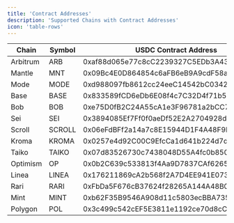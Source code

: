 ```yaml
---
title: 'Contract Addresses'
description: 'Supported Chains with Contract Addresses'
icon: 'table-rows'
---
```


| Chain     | Symbol | USDC Contract Address                      | USDT Contract Address                      |
| --------- | ------ | ------------------------------------------ | ------------------------------------------ |
| Arbitrum  | ARB    | 0xaf88d065e77c8cC2239327C5EDb3A432268e5831 | 0xFd086bC7CD5C481DCC9C85ebE478A1C0b69FCbb9 |
| Mantle    | MNT    | 0x09Bc4E0D864854c6aFB6eB9A9cdF58aC190D0dF9 | 0x201EBa5CC46D216Ce6DC03F6a759e8E766e956aE |
| Mode      | MODE   | 0xd988097fb8612cc24eeC14542bC03424c656005f | 0xf0F161fDA2712DB8b566946122a5af183995e2eD |
| Base      | BASE   | 0x833589fCD6eDb6E08f4c7C32D4f71b54bdA02913 | --                                         |
| Bob       | BOB    | 0xe75D0fB2C24A55cA1e3F96781a2bCC7bdba058F0 | 0x05D032ac25d322df992303dCa074EE7392C117b9 |
| Sei       | SEI    | 0x3894085Ef7Ff0f0aeDf52E2A2704928d1Ec074F1 | 0xB75D0B03c06A926e488e2659DF1A861F860bD3d1 |
| Scroll    | SCROLL | 0x06eFdBFf2a14a7c8E15944D1F4A48F9F95F663A4 | 0xf55BEC9cafDbE8730f096Aa55dad6D22d44099Df |
| Kroma     | KROMA  | 0x0257e4d92C00C9EfcCa1d641b224d7d09cfa4522 | 0x0Cf7c2A584988871b654Bd79f96899e4cd6C41C0 |
| Taiko     | TAIKO  | 0x07d83526730c7438048D55A4fc0b850e2aaB6f0b | 0x2DEF195713CF4a606B49D07E520e22C17899a736 |
| Optimism  | OP     | 0x0b2C639c533813f4Aa9D7837CAf62653d097Ff85 | 0x94b008aA00579c1307B0EF2c499aD98a8ce58e58 |
| Linea     | LINEA  | 0x176211869cA2b568f2A7D4EE941E073a821EE1ff | 0xA219439258ca9da29E9Cc4cE5596924745e12B93 |
| Rari      | RARI   | 0xFbDa5F676cB37624f28265A144A48B0d6e87d3b6 | --                                         |
| Mint      | MINT   | 0xb62F35B9546A908d11c5803ecBBA735AbC3E3eaE | 0x05D032ac25d322df992303dCa074EE7392C117b9 |
| Polygon   | POL    | 0x3c499c542cEF5E3811e1192ce70d8cC03d5c3359 | 0xc2132D05D31c914a87C6611C10748AEb04B58e8F |